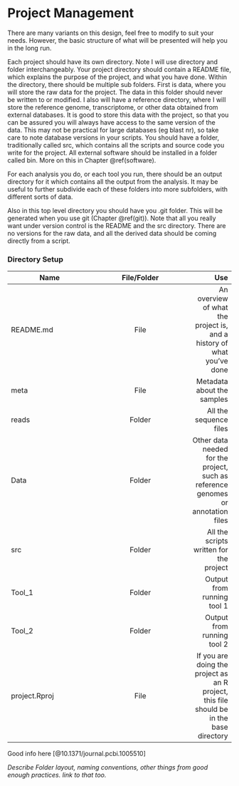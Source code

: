 # Project Management {#project}

There are many variants on this design, feel free to modify to suit your needs. However, the basic structure of what will be presented will help you in the long run.

Each project should have its own directory. Note I will use directory and folder interchangeably. Your project directory should contain a README file, which explains the purpose of the project, and what you have done. Within the directory, there should be multiple sub folders. First is data, where you will store the raw data for the project. The data in this folder should never be written to or modified. I also will have a reference directory, where I will store the reference genome, transcriptome, or other data obtained from external databases. It is good to store this data with the project, so that you can be assured you will always have access to the same version of the data. This may not be practical for large databases (eg blast nr), so take care to note database versions in your scripts. You should have a folder, traditionally called src, which contains all the scripts and source code you write for the project. All external software should be installed in a folder called bin. More on this in Chapter \@ref(software).

For each analysis you do, or each tool you run, there should be an output directory for it which contains all the output from the analysis. It may be useful to further subdivide each of these folders into more subfolders, with different sorts of data.

Also in this top level directory you should have you .git folder. This will be generated when you use git (Chapter \@ref(git)). Note that all you really want under version control is the README and the src directory. There are no versions for the raw data, and all the derived data should be coming directly from a script.


### Directory Setup

| Name        | File/Folder           | Use  |
| ------------- |:-------------:| -----:|
| README.md     |File | An overview of what the project is, and a history of what you've done |
| meta      | File      |   Metadata about the samples |
| reads  |  Folder  | All the sequence files |
| Data | Folder | Other data needed for the project, such as reference genomes or annotation files |
| src | Folder | All the scripts written for the project |
| Tool_1 | Folder | Output from running tool 1 |
| Tool_2 | Folder | Output from running tool 2 |
| project.Rproj | File | If you are doing the project as an R project, this file should be in the base directory |





Good info here [@10.1371/journal.pcbi.1005510]


_Describe Folder layout, naming conventions, other things from good enough practices. link to that too._
